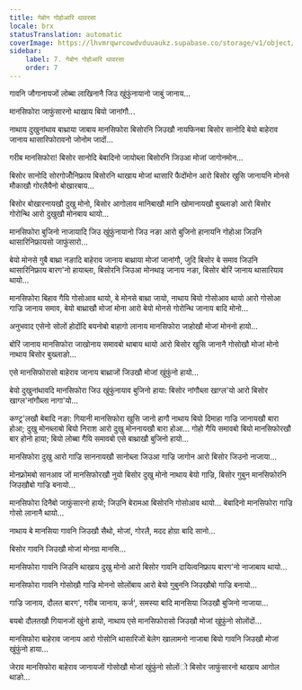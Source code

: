 ```yaml
---
title: गेबोन गोहोआरि थावरसा
locale: brx
statusTranslation: automatic
coverImage: https://lhvmrqwrcowdvduuaukz.supabase.co/storage/v1/object/public/strapi-uploads/small_cover-tratado-de-psicologia-revolucionaria.webp-5e15e1cec4e0ebebcde5d7fc7565d8fd.webp
sidebar:
    label: 7. गेबोन गोहोआरि थावरसा
    order: 7
---
```

गावनि जौगानायजों लोब्बा लाखिनानै जिउ खुंफुंनायानो जाबुं जानाय...

मानसिफोरा जाफुंसारनो थाखाय बियो जानांगौ...

नाथाय दुखुनांथाव बाथ्राया जाबाय मानसिफोरा बिसोरनि जिउखौ नायफिनबा बिसोर सानोदि बेयो बाहेराव जानाय थासारिफोरावनो जोनोम जादों...

गरीब मानसिफोरा! बिसोर सानोदि बेबादिनो जायोब्ला बिसोरनि जिउआ मोजां जागोनमोन...

बिसोर सानोदि सोरगोजोँनिफ्राय बिसोरनि थाखाय मोजां थासारि फैदोंमोन आरो बिसोर खुसि जानायनि मोनसे मौकाखौ गोरलैयैनो बोखारबाय...

बिसोर बोखारनायखौ दुखु मोनो, बिसोर आगोलाव मानिबाखौ मानि खोमानायखौ बुख्लाङो आरो बिसोर गोरोन्थि आरो दुखुखौ मोनबाय थायो...

मानसिफोरा बुजिनो नाजायादि जिउ खुंफुंनायानो जिउ नङा आरो बुजिनो हानायनि गोहोआ जिउनि थासारिनिफ्रायसो जाफुंसारो...

बेयो मोनसे गुबै बाथ्रा नङादि बाहेराव जानाय बाथ्राया मोजां जानांगौ, जुदि बिसोर बे समाव जिउनि थासारिनिफ्राय बारग'नो हायाब्ला, बिसोरनि जिउआ मोनथाइ जानाय नङा, बिसोर बोरिं जानाय थासारियाव थायो...

मानसिफोरा बिहाव गैयि गोसोआव थायो, बे मोनसे बाथ्रा जायो, नाथाय बियो गोसोआव थायो आरो गोसोआ गाज्रि जानाय समाव, बेयो बाथ्राखौ मोजां मोना आरो बेयो मोनसे गोरोन्थि जानाय बादि मोनो...

अनुभवाद एसेनो सोलों होदोंदि बयनोबो बाहागो लानाय मानसिफोरा जाहोखौ मोजां मोननो हायो...

बोरिं जानाय मानसिफोरा जाखोनाय समावबो थाबाय थायो आरो बिसोर खुसि जानानै गोसोखौ मोजां मोनो नाथाय बिसोर बुख्लाङो...

एसे मानसिफोरासो बाहेराव जानाय बाथ्राजों जिउखौ मोजां खुंफुंनो हायो...

बेयो दुखुनांथावदि मानसिफोरा जिउ खुंफुंनायाव बुजिनो हाया: बिसोर नांगौब्ला खाग्ल'यो आरो बिसोर खाग्ल'नांगौब्ला नागा'यो...

कण्ट्र'लखौ बेबादि नङा: गियानी मानसिफोरा खुसि जानो हागौ नाथाय बियो दिमाहा गाज्रि जानायखौ बारा होआ; दुखु मोनब्लाबो बियो निराश आरो दुखु मोननायखौ बारा होआ... गोहो गैयि समावबो बियो मानसिफोरखौ बार होनो हाया; बियो लोब्बा गैयि समावबो एसे बाथ्राखौ बुजिनो हायो...

मानसिफोरा दुखु आरो गाज्रि साननायखौ सानोब्ला जिउआ गाज्रि जागोन आरो बिसोर जिउनो नाजाया...

मोनफ्रोमबो सानआव जों मानसिफोरखौ नुयो बिसोर दुखु मोनो नाथाय बेयो गाज्रि, बिसोर गुबुन मानसिफोरनि जिउखौबो गाज्रि बनायो...

मानसिफोरा दिनैबो जाफुंसारनो हायो; जिउनि बेरामआ बिसोरनि गोसोआव थायो... बेबादिनो मानसिफोरा गाज्रि गोसो लानानै थायो...

नाथाय बे मानसिया गावनि जिउखौ सैथो, मोजां, गोरलै, मदद होग्रा बादि सानो...

बिसोर गावनि जिउखौ मोजां मोनग्रा मानसि...

मानसिफोरा गावनि जिउनि थाखाय दुखु मोनो आरो बिसोर गावनि दायित्वनिफ्राय बारग'नो नाजाबाय थायो...

मानसिफोरा गावनि गोसोखौ गाज्रि मोननो सोलोंबाय आरो बेयो गुबुननि जिउखौबो गाज्रि बनायो...

गाज्रि जानाय, दौलत बारग', गरीब जानाय, कर्ज', समस्या बादि मानसिया जिउखौ बुजिनो नाजाया...

बयबो दौलतखौ गियानजों खुंनो हायो, नाथाय एसे मानसिफोरासो जिउखौ मोजां खुंफुंनो सोलोंदों...

मानसिफोरा बाहेराव जानाय आरो गोसोनि थासारिजों बेलेग खालामनो नाजाबा बियो गावनि जिउखौ मोजां खुंफुंनो हाया...

जेराव मानसिफोरा बाहेराव जानायजों गोसोखौ मोजां खुंफुंनो सोलोंो बिसोर जाफुंसारनो थाखाय आगोल थाङो...

